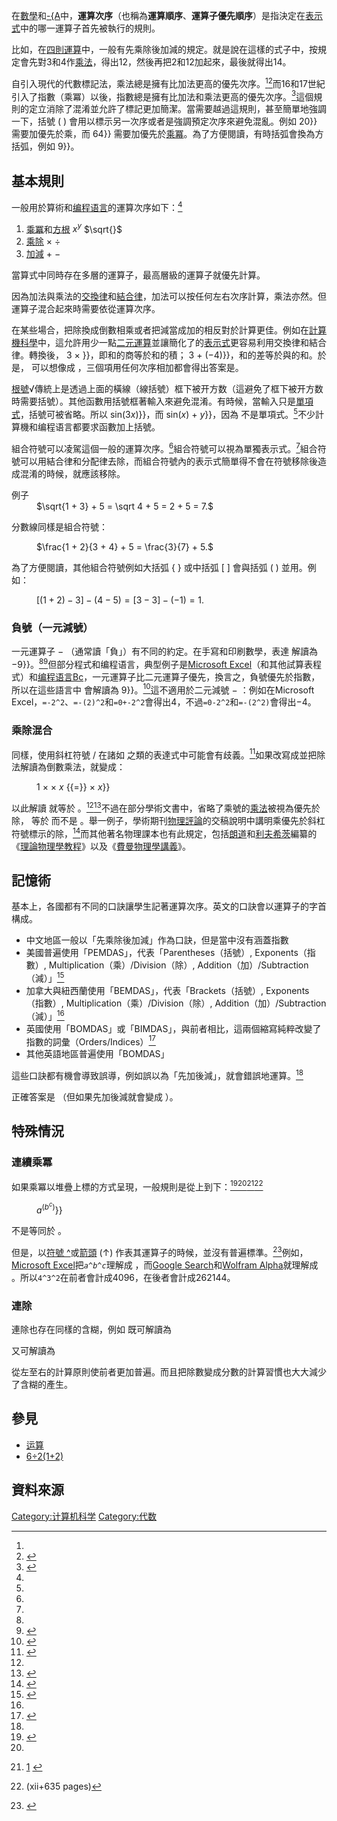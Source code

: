在[[數學|數學]]和[[計算機科學|-{A]]中，'''運算次序'''（也稱為'''運算順序'''、'''運算子優先順序'''）是指決定在[[表示式|表示式]]中的哪一運算子首先被執行的規則。

比如，在[[四則運算|四則運算]]中，一般有先乘除後加減的規定。就是說在{{波兰表示法|infix|2+3*4|tag=math}}這樣的式子中，按規定會先對3和4作[[乘法|乘法]]，得出12，然後再把2和12加起來，最後就得出14。

自引入現代的代數標記法，乘法總是擁有比加法更高的優先次序。<ref name="Bronstein_1987"/><ref name="Math_2000">{{cite web |url=http://mathforum.org/library/drmath/view/52582.html |title=Ask Dr. Math |publisher=Math Forum |date=2000-11-22 |access-date=2012-03-05}}</ref>而16和17世紀引入了指數（乘冪）以後，指數總是擁有比加法和乘法更高的優先次序。<ref name="Bronstein_1987">{{cite book |title=Taschenbuch der Mathematik |author-first1=Ilja Nikolaevič<!-- Nikolajewitsch --> |author-last1=Bronstein<!-- 1903–1976 --> |author-first2=Konstantin Adolfovič<!-- Adolfowitsch --> |author-last2=Semendjajew<!-- 1908–1988 --> |editor-first1=Günter |editor-last1=Grosche |editor-first2=Viktor |editor-last2=Ziegler<!-- 1922–1980--> |editor-first3=Dorothea |editor-last3=Ziegler |others=Weiß, Jürgen<!-- lector --> |translator-first=Viktor |translator-last=Ziegler |volume=1 |date=1987 |edition=23 |orig-year=1945 |publisher=[[Verlag_Harri_Deutsch|Verlag Harri Deutsch]] (and [[B._G._Teubner_Verlagsgesellschaft|B. G. Teubner Verlagsgesellschaft]], Leipzig) |publication-place=Thun, Switzerland / Frankfurt am Main, Germany |language=de |chapter=2.4.1.1. |pages=115–120 |isbn=3-87144-492-8 |title-link=Bronstein and Semendjajew}}</ref>這個規則的定立消除了混淆並允許了標記更加簡潔。當需要越過這規則，甚至簡單地強調一下，括號 ( ) 會用以標示另一次序或者是強調預定次序來避免混亂。例如 {{Math|(2 + 3) × 4 {{=}} 20}} 需要加優先於乘，而 {{Math|(3 + 5)<sup>2</sup> {{=}} 64}} 需要加優先於[[冪|乘冪]]。為了方便閱讀，有時括弧會換為方括弧，例如 {{Math|[2 × (3 + 4)] - 5 {{=}} 9}}。

==基本規則==
一般用於算術和[[编程语言|编程语言]]的運算次序如下：<ref name="Bronstein_1987"/>
#[[冪|乘冪]]和[[方根|方根]] <math> x^y </math>  <math> \sqrt{} </math>
#[[乘法|乘]][[除法|除]] <math> \times </math>  <math>  \div </math>
#[[加法|加]][[減法|減]] <math> + </math>  <math> - </math>

當算式中同時存在多層的運算子，最高層級的運算子就優先計算。

因為加法與乘法的[[交換律|交換律]]和[[結合律|結合律]]，加法可以按任何左右次序計算，乘法亦然。但運算子混合起來時需要依從運算次序。

在某些場合，把除換成倒數相乘或者把減當成加的相反對於計算更佳。例如在[[計算機科學|計算機科學]]中，這允許用少一點[[二元運算|二元運算]]並讓簡化了的[[表示式|表示式]]更容易利用交換律和結合律。轉換後，{{Math|3 ÷ 4 {{=}} 3 × {{sfrac|1|4}}}}，即{{Math|3}}和{{Math|4}}的商等於{{Math|3}}和{{Math|{{sfrac|1|4}}}}的積；{{Math|3 − 4 {{=}} 3 + (−4)}}，{{Math|3}}和{{Math|4}}的差等於{{Math|3}}與{{Math|−4}}的和。於是，{{Math|1 − 3 + 7}} 可以想像成 {{Math|1 + (−3) + 7}}，三個項用任何次序相加都會得出答案是{{Math|5}}。

[[根號|根號]]√傳統上是透過上面的橫線（線括號）框下被开方数（這避免了框下被开方数時需要括號）。其他函數用括號框著輸入來避免混淆。有時候，當輸入只是[[單項式|單項式]]，括號可被省略。所以 {{Math|sin 3''x'' {{=}} sin(3''x'')}}，而 {{Math|sin ''x'' + ''y'' {{=}} sin(''x'') + ''y''}}，因為 {{Math|''x'' + ''y''}} 不是單項式。<ref name="Bronstein_1987"/>不少計算機和编程语言都要求函數加上括號。

組合符號可以凌駕這個一般的運算次序。<ref name="Bronstein_1987"/>組合符號可以視為單獨表示式。<ref name="Bronstein_1987"/>組合符號可以用結合律和分配律去除，而組合符號內的表示式簡單得不會在符號移除後造成混淆的時候，就應該移除。

;例子
: <math>\sqrt{1 + 3} + 5 = \sqrt 4 + 5 = 2 + 5 = 7.</math>

分數線同樣是組合符號：
: <math>\frac{1 + 2}{3 + 4} + 5 = \frac{3}{7} + 5.</math>

為了方便閱讀，其他組合符號例如大括弧 { } 或中括弧 [ ] 會與括弧 ( ) 並用。例如：
: <math>[(1 + 2) - 3] - (4 - 5) = [3 - 3] - (-1) = 1.</math>

===負號（一元減號）===
一元運算子 − （通常讀「負」）有不同的約定。在手寫和印刷數學，表達 {{Math|−3<sup>2</sup>}} 解讀為 {{Math|0 − (3<sup>2</sup>) {{=}} −9}}。<ref name="Bronstein_1987"/><ref name="Angel">{{cite book |author-first=Allen R. |author-last=Angel |title=Elementary Algebra for College Students |edition=8 |at=Chapter 1, Section 9, Objective 3}}</ref>但部分程式和编程语言，典型例子是[[Microsoft_Excel|Microsoft Excel]]（和其他試算表程式）和[[Bc_(编程语言)|编程语言Bc]]，一元運算子比二元運算子優先，換言之，負號優先於指數，所以在這些語言中 {{Math|−3<sup>2</sup>}} 會解讀為 {{Math|(−3)<sup>2</sup> {{=}} 9}}。<ref name="Microsoft_2015">{{cite web |url=https://support.microsoft.com/en-gb/kb/kbview/132686 |archive-url=https://web.archive.org/web/20150419091629/https://support.microsoft.com/en-gb/kb/kbview/132686 |archive-date=2015-04-19 |title=Formula Returns Unexpected Positive Value |publisher=[[Microsoft|Microsoft]] |date=2005-08-15 |access-date=2012-03-05}}</ref>這不適用於二元減號 − ：例如在Microsoft Excel，<code>=-2^2</code>、<code>=-(2)^2</code>和<code>=0+-2^2</code>會得出4，不過<code>=0-2^2</code>和<code>=-(2^2)</code>會得出−4。

===乘除混合===
同樣，使用斜杠符號 / 在諸如 {{Math|1 / 2''x''}} 之類的表達式中可能會有歧義。<ref name="Ball_1978">{{cite book |title=Algorithms for RPN calculators |url=https://archive.org/details/algorithmsforrpn0000ball |author-first=John A. |author-last=Ball |date=1978 |edition=1 |publisher=[[Wiley-Interscience|Wiley-Interscience]], [[John_Wiley_&_Sons,_Inc.|John Wiley & Sons, Inc.]] |location=Cambridge, Massachusetts, USA |isbn=0-471-03070-8 |page=[https://archive.org/details/algorithmsforrpn0000ball/page/31 31]}}</ref>如果改寫成{{Math|1 ÷ 2''x''}}並把除法解讀為倒數乘法，就變成：
: {{math|1 ÷ 2 × ''x'' {{=}} 1 × {{sfrac|1|2}} × ''x'' {{=}} {{sfrac|1|2}} × ''x''}}

以此解讀 {{Math|1 ÷ 2''x''}} 就等於 {{Math|(1 ÷ 2)''x''}}。<ref name="Bronstein_1987"/><ref name="Rules">{{cite web |url=http://www.mathcentre.ac.uk/resources/uploaded/mc-ty-rules-2009-1.pdf |title=Rules of arithmetic |website=Mathcentre.ac.uk |access-date=2019-08-02}}</ref>不過在部分學術文書中，省略了乘號的[[乘法|乘法]]被視為優先於除，{{math|1 ÷ 2''x''}} 等於 {{math|1 ÷ (2''x'')}} 而不是 {{math|(1 ÷ 2)''x''}}。舉一例子，學術期刊[[物理評論|物理評論]]的交稿說明中講明乘優先於斜杠符號標示的除，<ref name="APS_2012">{{cite web |url=https://publish.aps.org/files/styleguide-pr.pdf |title=Physical Review Style and Notation Guide |publisher=[[American_Physical_Society|American Physical Society]] |access-date=2012-08-05 |at=Section IV–E–2–e}}</ref>而其他著名物理課本也有此規定，包括[[列夫·朗道|朗道]]和[[葉夫根尼·利夫希茨|利夫希茨]]編纂的《[[理論物理學教程|理論物理學教程]]》以及《[[費曼物理學講義|費曼物理學講義]]》。

==記憶術==
基本上，各國都有不同的口訣讓學生記著運算次序。英文的口訣會以運算子的字首構成。

* 中文地區一般以「先乘除後加減」作為口訣，但是當中沒有涵蓋指數
* 美國普遍使用「PEMDAS」，代表「Parentheses（括號）, Exponents（指數）, Multiplication（乘）/Division（除）, Addition（加）/Subtraction（減）」<ref name="Vanderbeek_2007">{{cite book |title=Order of Operations and RPN |author-first=Greg |author-last=Vanderbeek |date=June 2007 |type=Expository paper |series=Master of Arts in Teaching (MAT) Exam Expository Papers |id=Paper 46 |publisher=[[University_of_Nebraska|University of Nebraska]] |location=Lincoln, Nebraska, USA |url=https://digitalcommons.unl.edu/cgi/viewcontent.cgi?article=1045&context=mathmidexppap |access-date=2020-06-14 |archive-url=https://web.archive.org/web/20200614191608/https://digitalcommons.unl.edu/cgi/viewcontent.cgi?article=1045&context=mathmidexppap |archive-date=2020-06-14}}</ref>
* 加拿大與紐西蘭使用「BEMDAS」，代表「Brackets（括號）, Exponents（指數）, Multiplication（乘）/Division（除）, Addition（加）/Subtraction（減）」<ref name="Vanderbeek_2007"/>
* 英國使用「BOMDAS」或「BIMDAS」，與前者相比，這兩個縮寫純粹改變了指數的詞彙（Orders/Indices）<ref name="Syllabus_2019">{{cite web |url=http://syllabus.bos.nsw.edu.au/assets/global/files/maths_s3_sampleu1.doc |format=DOC |title=Order of operations |website=Syllabus.bos.nsw.edu.au |access-date=2019-08-02}}</ref>
* 其他英語地區普遍使用「BOMDAS」

這些口訣都有機會導致誤導，例如誤以為「先加後減」，就會錯誤地運算。<ref name="Ball_1978"/>
: {{math|10 - 3 + 2}}

正確答案是 {{math|9}}（但如果先加後減就會變成 {{math|5}}）。

==特殊情況==
===連續乘冪===
如果乘冪以堆疊上標的方式呈現，一般規則是從上到下：<ref name="Robinson_1958">{{cite journal |title=A report on primes of the form k · 2<sup>n</sup> + 1 and on factors of Fermat numbers |author-first=Raphael Mitchel |author-last=Robinson |author-link=Raphael Mitchel Robinson |journal=[[Proceedings_of_the_American_Mathematical_Society|Proceedings of the American Mathematical Society]] |volume=9 |issue=5 |date=October 1958 |orig-year=1958-04-07 |location=[[University_of__California|University of  California]], Berkeley, California, USA |doi=10.1090/s0002-9939-1958-0096614-7 |page=673–681 [677] |url=http://www.ams.org/journals/proc/1958-009-05/S0002-9939-1958-0096614-7/S0002-9939-1958-0096614-7.pdf |access-date=2020-06-28 |archive-url=https://web.archive.org/web/20200628100823/https://www.ams.org/journals/proc/1958-009-05/S0002-9939-1958-0096614-7/S0002-9939-1958-0096614-7.pdf |archive-date=2020-06-28}}</ref><ref name="Bronstein_1987"/><ref name="NIST_2010">{{cite book |title=NIST Handbook of Mathematical Functions |title-link=NIST Handbook of Mathematical Functions |editor-first=Frank W. J. |editor-last=Olver |editor2-first=Daniel W. |editor2-last=Lozier |editor3-first=Ronald F. |editor3-last=Boisvert |editor4-first=Charles W. |editor4-last=Clark |date=2010 |publisher=[[National_Institute_of_Standards_and_Technology|National Institute of Standards and Technology]] (NIST), [[U.S._Department_of_Commerce|U.S. Department of Commerce]], [[Cambridge_University_Press|Cambridge University Press]] |isbn=978-0-521-19225-5 |mr=2723248}}[http://www.cambridge.org/uk/catalogue/catalogue.asp?isbn=9780521140638] {{Webarchive|url=https://archive.is/20130703230148/http://www.cambridge.org/uk/catalogue/catalogue.asp?isbn=9780521140638 |date=2013-07-03 }}</ref><ref name="Zeidler_2013">{{cite book |title=Springer-Handbuch der Mathematik I |title-link=Springer-Handbuch der Mathematik |volume=I |language=de |editor-first=Eberhard |editor-last=Zeidler |editor-link=:de:Eberhard Zeidler |author-last1=Zeidler |author-first1=Eberhard |author-link1=:de:Eberhard Zeidler |author-last2=Schwarz |author-first2=Hans Rudolf |author-last3=Hackbusch |author-first3=Wolfgang |author-link3=Wolfgang Hackbusch |author-last4=Luderer |author-first4=Bernd |author-link4=:de:Bernd Luderer |author-last5=Blath |author-first5=Jochen |author-last6=Schied |author-first6=Alexander |author-last7=Dempe |author-first7=Stephan |author-last8=Wanka |author-first8=Gert |author-link8=Gert Wanka |author-last9=Hromkovič |author-first9=Juraj |author-link9=Juraj Hromkovič |author-last10=Gottwald |author-first10=Siegfried |author-link10=Siegfried Gottwald |publisher=[[Springer_Spektrum|Springer Spektrum]], [[Springer_Fachmedien_Wiesbaden|Springer Fachmedien Wiesbaden]] |publication-place=Berlin / Heidelberg, Germany |edition=1 |date=2013 |orig-year=2012 |isbn=978-3-658-00284-8 |id={{ISBN|3-658-00284-0}} |doi=10.1007/978-3-658-00285-5 |page=590 <!-- |url=https://www.springer.com/de/book/9783658002848 |access-date=2020-06-27 -->}} (xii+635 pages)</ref>
: {{math|''a''<sup>''b''<sup>''c''</sup></sup> {{=}} ''a''<sup>(''b''<sup>''c''</sup>)</sup>}}
不是等同於 {{math|(''a''<sup>''b''</sup>)<sup>''c''</sup>}}。

但是，以[[脱字符|符號 ^]]或[[箭頭|箭頭]] (↑) 作表其運算子的時候，並沒有普遍標準。<ref name="VanWinkle_2016">{{cite web |title=Exponentiation Associativity and Standard Math Notation |author-first=Lewis |author-last=Van Winkle |work=Codeplea - Random thoughts on programming |date=2016-08-23 |url=https://codeplea.com/exponentiation-associativity-options |access-date=2016-09-20 |archive-url=https://web.archive.org/web/20200628215506/https://codeplea.com/exponentiation-associativity-options |archive-date=2020-06-28}}</ref>例如，[[Microsoft_Excel|Microsoft Excel]]把<code>''a''^''b''^''c''</code>理解成 {{math|(''a''<sup>''b''</sup>)<sup>''c''</sup>}}，而[[Google_Search|Google Search]]和[[Wolfram_Alpha|Wolfram Alpha]]就理解成 {{math|''a''<sup>(''b''<sup>''c''</sup>)</sup>}}。所以<code>4^3^2</code>在前者會計成4096，在後者會計成262144。

===連除===
連除也存在同樣的含糊，例如 {{math|10 ÷ 5 ÷ 2}} 既可解讀為
: {{math|(10 ÷ 5) ÷ 2}}
又可解讀為
: {{math|10 ÷ (5 ÷ 2)}}
從左至右的計算原則使前者更加普遍。而且把除數變成分數的計算習慣也大大減少了含糊的產生。

==參見==
* [[运算|运算]]
* [[6÷2(1+2)|6÷2(1+2)]]

==資料來源==
{{reflist}}

[[Category:计算机科学|Category:计算机科学]]
[[Category:代数|Category:代数]]